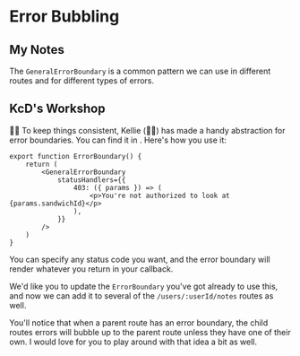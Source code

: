 # Error Bubbling

## My Notes

The `GeneralErrorBoundary` is a common pattern we can use in different routes
and for different types of errors.

## KcD's Workshop

<EpicVideo url="https://www.epicweb.dev/workshops/full-stack-foundations/error-handling/streamlining-error-handling-in-routes-with-a-general-error-boundary" />

👨‍💼 To keep things consistent, Kellie (🧝‍♂️) has made a handy abstraction for error
boundaries. You can find it in <InlineFile file="app/components/error-boundary.tsx" />.
Here's how you use it:

```tsx
export function ErrorBoundary() {
	return (
		<GeneralErrorBoundary
			statusHandlers={{
				403: ({ params }) => (
					<p>You're not authorized to look at {params.sandwichId}</p>
				),
			}}
		/>
	)
}
```

You can specify any status code you want, and the error boundary will render
whatever you return in your callback.

We'd like you to update the `ErrorBoundary` you've got already to use this,
and now we can add it to several of the `/users/:userId/notes` routes as well.

You'll notice that when a parent route has an error boundary, the child routes
errors will bubble up to the parent route unless they have one of their own. I
would love for you to play around with that idea a bit as well.
